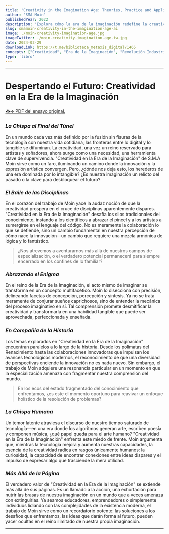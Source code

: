 ```yaml
---
title: 'Creativity in the Imagination Age: Theories, Practice and Application'
author: 'SMA Moin'
publishedYear: 2022
description: 'Explora cómo la era de la imaginación redefine la creatividad, fusionando lo físico, digital y biológico en la cuarta revolución industrial, destacando la importancia de la interdisciplinariedad y la innovación para un futuro sostenible.'
slug: smamoin-creativity-in-the-imagination-age-ai
image: ./moin-creativity-imagination-age.jpg
imageTwitter: ./moin-creativity-imagination-age-tw.jpg
date: 2024-02-29
downloadLink: https://t.me/biblioteca_metaxis_digital/1465
concepts: ["Creatividad", "Era de la Imaginación", "Revolución Industrial", "Interdisciplinariedad", "Futuro Sostenible"]
type: 'libro'
---
```


---

# Despertando el Futuro: Creatividad en la Era de la Imaginación

[📥→ PDF del ensayo original.](https://web.archive.org/web/20110727132753/http://www.oss.net/dynamaster/file_archive/040320/4a32a59dcdc168eced6517b5e6041cda/OSS1993-01-21.pdf)

### _La Chispa al Final del Túnel_

En un mundo cada vez más definido por la fusión sin fisuras de la tecnología con nuestra vida cotidiana, las fronteras entre lo digital y lo tangible se difuminan. La creatividad, una vez un reino reservado para artistas y soñadores, ahora surge como una necesidad, una herramienta clave de supervivencia. "Creatividad en la Era de la Imaginación" de S.M.A Moin sirve como un faro, iluminando un camino donde la innovación y la expresión artística convergen. Pero, ¿dónde nos deja esto, los herederos de una era dominada por lo intangible? ¿Es nuestra imaginación un relicto del pasado o la clave para desbloquear el futuro?

### _El Baile de las Disciplinas_

En el corazón del trabajo de Moin yace la audaz noción de que la creatividad prospera en el cruce de disciplinas aparentemente dispares. "Creatividad en la Era de la Imaginación" desafía los silos tradicionales del conocimiento, instando a los científicos a abrazar el pincel y a los artistas a sumergirse en el lenguaje del código. No es meramente la colaboración lo que se defiende, sino un cambio fundamental en nuestra percepción de cómo nace la innovación—un cambio que requiere una mezcla armónica de lógica y lo fantástico.

> ¿Nos atrevemos a aventurarnos más allá de nuestros campos de especialización, o el verdadero potencial permanecerá para siempre encerrado en los confines de lo familiar?

### _Abrazando el Enigma_

En el reino de la Era de la Imaginación, el acto mismo de imaginar se transforma en un concepto multifacético. Moin lo disecciona con precisión, delineando facetas de concepción, percepción y síntesis. Ya no se trata meramente de conjurar sueños caprichosos, sino de entender la mecánica del proceso imaginativo en sí. Tal comprensión promete desmitificar la creatividad y transformarla en una habilidad tangible que puede ser aprovechada, perfeccionada y enseñada.

### _En Compañía de la Historia_

Los temas explorados en "Creatividad en la Era de la Imaginación" encuentran paralelos a lo largo de la historia. Desde los polímatas del Renacimiento hasta las colaboraciones innovadoras que impulsan los avances tecnológicos modernos, el reconocimiento de que una diversidad de perspectivas enciende la innovación no es nada nuevo. Sin embargo, el trabajo de Moin adquiere una resonancia particular en un momento en que la especialización amenaza con fragmentar nuestra comprensión del mundo. 

> En los ecos del estado fragmentado del conocimiento que enfrentamos, ¿es este el momento oportuno para reavivar un enfoque holístico de la resolución de problemas?

### _La Chispa Humana_

Un temor latente atraviesa el discurso de nuestro tiempo saturado de tecnología—en una era donde los algoritmos generan arte, escriben poesía y componen música, ¿qué papel queda para el arte humano? "Creatividad en la Era de la Imaginación" enfrenta este miedo de frente. Moin argumenta que, mientras la tecnología mejora y aumenta nuestras capacidades, la esencia de la creatividad radica en rasgos únicamente humanos: la curiosidad, la capacidad de encontrar conexiones entre ideas dispares y el impulso de expresar algo que trasciende la mera utilidad.

### _Más Allá de la Página_

El verdadero valor de "Creatividad en la Era de la Imaginación" se extiende más allá de sus páginas. Es un llamado a la acción, una exhortación para nutrir las brasas de nuestra imaginación en un mundo que a veces amenaza con extinguirlas. Ya seamos educadores, emprendedores o simplemente individuos lidiando con las complejidades de la existencia moderna, el trabajo de Moin sirve como un recordatorio potente: las soluciones a los desafíos que enfrentamos, las ideas que darán forma al futuro, pueden yacer ocultas en el reino ilimitado de nuestra propia imaginación.

---

